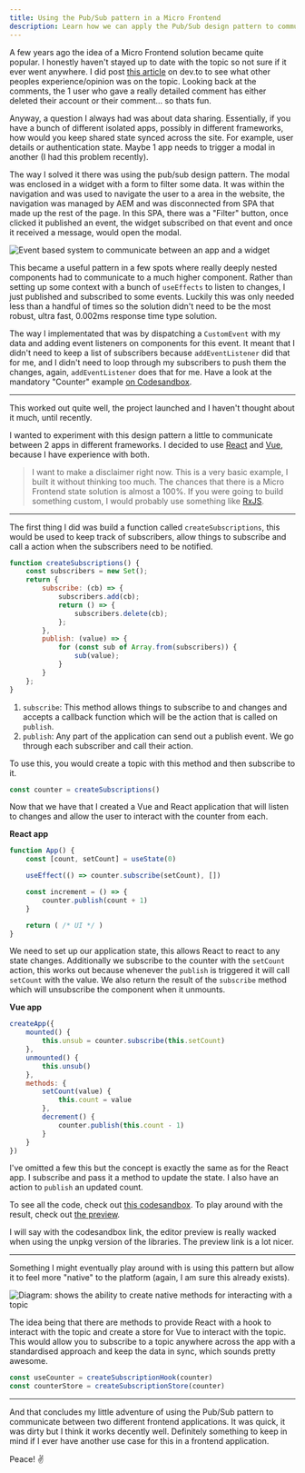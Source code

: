 ```yaml
---
title: Using the Pub/Sub pattern in a Micro Frontend
description: Learn how we can apply the Pub/Sub design pattern to communicate between two micro-frontends
---
```


A few years ago the idea of a Micro Frontend solution became quite popular. I honestly haven't stayed up to date with the topic so not sure if it ever went anywhere. I did post [this article](https://dev.to/hurricaneinteractive/microfrontends-what-and-why-4ji2) on dev.to to see what other peoples experience/opinion was on the topic. Looking back at the comments, the 1 user who gave a really detailed comment has either deleted their account or their comment... so thats fun.

Anyway, a question I always had was about data sharing. Essentially, if you have a bunch of different isolated apps, possibly in different frameworks, how would you keep shared state synced across the site. For example, user details or authentication state. Maybe 1 app needs to trigger a modal in another (I had this problem recently).

The way I solved it there was using the pub/sub design pattern. The modal was enclosed in a widget with a form to filter some data. It was within the navigation and was used to navigate the user to a area in the website, the navigation was managed by AEM and was disconnected from SPA that made up the rest of the page. In this SPA, there was a "Filter" button, once clicked it published an event, the widget subscribed on that event and once it received a message, would open the modal.

<div className="mx-auto max-w-md">
  <img src="/images/widget-app-pubsub.png" alt="Event based system to communicate between an app and a widget" />
</div>

This became a useful pattern in a few spots where really deeply nested components had to communicate to a much higher component. Rather than setting up some context with a bunch of `useEffects` to listen to changes, I just published and subscribed to some events. Luckily this was only needed less than a handful of times so the solution didn't need to be the most robust, ultra fast, 0.002ms response time type solution.

The way I implementated that was by dispatching a `CustomEvent` with my data and adding event listeners on components for this event. It meant that I didn't need to keep a list of subscribers because `addEventListener` did that for me, and I didn't need to loop through my subscribers to push them the changes, again, `addEventListener` does that for me. Have a look at the mandatory "Counter" example [on Codesandbox](https://codesandbox.io/s/react-pub-sub-custom-event-bcwcn?file=/src/AppEvent.tsx).

---

This worked out quite well, the project launched and I haven't thought about it much, until recently.

I wanted to experiment with this design pattern a little to communicate between 2 apps in different frameworks. I decided to use [React](https://reactjs.org/) and [Vue](https://vuejs.org/), because I have experience with both.

> I want to make a disclaimer right now. This is a very basic example, I built it without thinking too much. The chances that there is a Micro Frontend state solution is almost a 100%. If you were going to build something custom, I would probably use something like [RxJS](https://rxjs.dev/guide/overview).

---

The first thing I did was build a function called `createSubscriptions`, this would be used to keep track of subscribers, allow things to subscribe and call a action when the subscribers need to be notified.

```javascript
function createSubscriptions() {
	const subscribers = new Set();
	return {
		subscribe: (cb) => {
			subscribers.add(cb);
			return () => {
				subscribers.delete(cb);
			};
		},
		publish: (value) => {
			for (const sub of Array.from(subscribers)) {
				sub(value);
			}
		}
	};
}
```

1. `subscribe`: This method allows things to subscribe to and changes and accepts a callback function which will be the action that is called on `publish`.
2. `publish`: Any part of the application can send out a publish event. We go through each subscriber and call their action.

To use this, you would create a topic with this method and then subscribe to it.

```javascript
const counter = createSubscriptions()
```

Now that we have that I created a Vue and React application that will listen to changes and allow the user to interact with the counter from each.

**React app**

```javascript
function App() {
	const [count, setCount] = useState(0)

	useEffect(() => counter.subscribe(setCount), [])

	const increment = () => {
		counter.publish(count + 1)
	}

	return ( /* UI */ )
}
```

We need to set up our application state, this allows React to react to any state changes. Additionally we subscribe to the counter with the `setCount` action, this works out because whenever the `publish` is triggered it will call `setCount` with the value. We also return the result of the `subscribe` method which will unsubscribe the component when it unmounts.

**Vue app**

```javascript
createApp({
	mounted() {
		this.unsub = counter.subscribe(this.setCount)
	},
	unmounted() {
		this.unsub()
	},
	methods: {
		setCount(value) {
			this.count = value
		},
		decrement() {
			counter.publish(this.count - 1)
		}
	}
})
```

I've omitted a few this but the concept is exactly the same as for the React app. I subscribe and pass it a method to update the state. I also have an action to `publish` an updated count.

To see all the code, check out [this codesandbox](https://codesandbox.io/s/vue-react-pub-sub-5i7k5k?file=/index.html). To play around with the result, check out [the preview](https://5i7k5k.csb.app/).

I will say with the codesandbox link, the editor preview is really wacked when using the unpkg version of the libraries. The preview link is a lot nicer.

---

Something I might eventually play around with is using this pattern but allow it to feel more "native" to the platform (again, I am sure this already exists).

<div className="mx-auto max-w-md">
  <img src="/images/pub-sub-native-approach.png" alt="Diagram: shows the ability to create native methods for interacting with a topic" />
</div>

The idea being that there are methods to provide React with a hook to interact with the topic and create a store for Vue to interact with the topic. This would allow you to subscribe to a topic anywhere across the app with a standardised approach and keep the data in sync, which sounds pretty awesome.

```javascript
const useCounter = createSubscriptionHook(counter)
const counterStore = createSubscriptionStore(counter)
```

---

And that concludes my little adventure of using the Pub/Sub pattern to communicate between two different frontend applications. It was quick, it was dirty but I think it works decently well. Definitely something to keep in mind if I ever have another use case for this in a frontend application.

Peace! ✌️

<Snippet file="latest-paper.mdx" />
